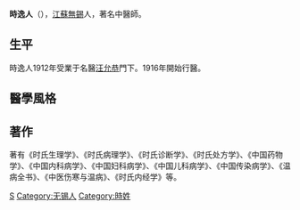 '''時逸人'''（{{bd|1896年||1966年||catIdx=S時}}），[[江蘇|江蘇]][[無錫|無錫]]人，著名中醫師。

==生平==
時逸人1912年受業于名醫[[汪允恭|汪允恭]]門下。1916年開始行醫。

==醫學風格==
==著作==
著有《时氏生理学》、《时氏病理学》、《时氏诊断学》、《时氏处方学》、《中国药物学》、《中国内科病学》、《中国妇科病学》、《中国儿科病学》、《中国传染病学》、《温病全书》、《中医伤寒与温病》、《时氏内经学》等。

[[Category:現代中醫學家|S]]
[[Category:无锡人|Category:无锡人]]
[[Category:時姓|Category:時姓]]